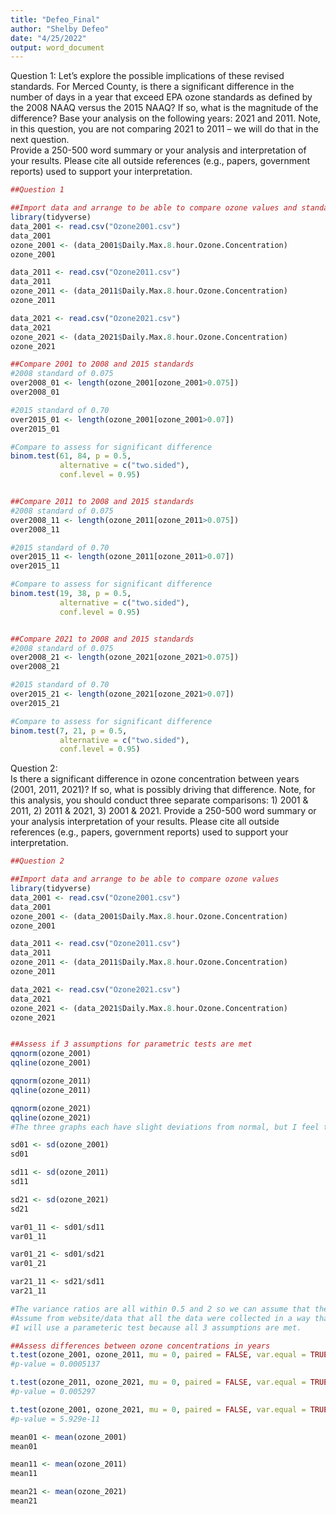 ```yaml
---
title: "Defeo_Final"
author: "Shelby Defeo"
date: "4/25/2022"
output: word_document
---
```

Question 1:
Let’s explore the possible implications of these revised standards. For Merced County, is there a 
significant difference in the number of days in a year that exceed EPA ozone standards as 
defined by the 2008 NAAQ versus the 2015 NAAQ? If so, what is the magnitude of the 
difference? Base your analysis on the following years: 2021 and 2011. Note, in this question, you 
are not comparing 2021 to 2011 – we will do that in the next question.  
Provide a 250-500 word summary or your analysis and interpretation of your results. Please cite 
all outside references (e.g., papers, government reports) used to support your interpretation.
```r
##Question 1

##Import data and arrange to be able to compare ozone values and standards
library(tidyverse)
data_2001 <- read.csv("Ozone2001.csv")
data_2001
ozone_2001 <- (data_2001$Daily.Max.8.hour.Ozone.Concentration)
ozone_2001

data_2011 <- read.csv("Ozone2011.csv")
data_2011
ozone_2011 <- (data_2011$Daily.Max.8.hour.Ozone.Concentration)
ozone_2011

data_2021 <- read.csv("Ozone2021.csv")
data_2021
ozone_2021 <- (data_2021$Daily.Max.8.hour.Ozone.Concentration)
ozone_2021

##Compare 2001 to 2008 and 2015 standards
#2008 standard of 0.075
over2008_01 <- length(ozone_2001[ozone_2001>0.075])
over2008_01

#2015 standard of 0.70
over2015_01 <- length(ozone_2001[ozone_2001>0.07])
over2015_01

#Compare to assess for significant difference
binom.test(61, 84, p = 0.5,
           alternative = c("two.sided"),
           conf.level = 0.95)


##Compare 2011 to 2008 and 2015 standards
#2008 standard of 0.075
over2008_11 <- length(ozone_2011[ozone_2011>0.075])
over2008_11

#2015 standard of 0.70
over2015_11 <- length(ozone_2011[ozone_2011>0.07])
over2015_11

#Compare to assess for significant difference
binom.test(19, 38, p = 0.5,
           alternative = c("two.sided"),
           conf.level = 0.95)


##Compare 2021 to 2008 and 2015 standards
#2008 standard of 0.075
over2008_21 <- length(ozone_2021[ozone_2021>0.075])
over2008_21

#2015 standard of 0.70
over2015_21 <- length(ozone_2021[ozone_2021>0.07])
over2015_21

#Compare to assess for significant difference
binom.test(7, 21, p = 0.5,
           alternative = c("two.sided"),
           conf.level = 0.95)
```




Question 2:  
Is there a significant difference in ozone concentration between years (2001, 2011, 2021)? If so, 
what is possibly driving that difference. Note, for this analysis, you should conduct three 
separate comparisons: 1) 2001 & 2011, 2) 2011 & 2021, 3) 2001 & 2021. 
Provide a 250-500 word summary or your analysis interpretation of your results. Please cite all 
outside references (e.g., papers, government reports) used to support your interpretation. 

```r
##Question 2

##Import data and arrange to be able to compare ozone values
library(tidyverse)
data_2001 <- read.csv("Ozone2001.csv")
data_2001
ozone_2001 <- (data_2001$Daily.Max.8.hour.Ozone.Concentration)
ozone_2001

data_2011 <- read.csv("Ozone2011.csv")
data_2011
ozone_2011 <- (data_2011$Daily.Max.8.hour.Ozone.Concentration)
ozone_2011

data_2021 <- read.csv("Ozone2021.csv")
data_2021
ozone_2021 <- (data_2021$Daily.Max.8.hour.Ozone.Concentration)
ozone_2021


##Assess if 3 assumptions for parametric tests are met
qqnorm(ozone_2001)
qqline(ozone_2001)

qqnorm(ozone_2011)
qqline(ozone_2011)

qqnorm(ozone_2021)
qqline(ozone_2021)
#The three graphs each have slight deviations from normal, but I feel that they are close enough for me to assume normality.

sd01 <- sd(ozone_2001)
sd01

sd11 <- sd(ozone_2011)
sd11

sd21 <- sd(ozone_2021)
sd21

var01_11 <- sd01/sd11
var01_11

var01_21 <- sd01/sd21
var01_21

var21_11 <- sd21/sd11
var21_11

#The variance ratios are all within 0.5 and 2 so we can assume that the variance is approximately homogeneous.
#Assume from website/data that all the data were collected in a way that they were randomly and independently sampled.
#I will use a parameteric test because all 3 assumptions are met.

##Assess differences between ozone concentrations in years
t.test(ozone_2001, ozone_2011, mu = 0, paired = FALSE, var.equal = TRUE, conf.level = 0.95)
#p-value = 0.0005137

t.test(ozone_2011, ozone_2021, mu = 0, paired = FALSE, var.equal = TRUE, conf.level = 0.95)
#p-value = 0.005297

t.test(ozone_2001, ozone_2021, mu = 0, paired = FALSE, var.equal = TRUE, conf.level = 0.95)
#p-value = 5.929e-11

mean01 <- mean(ozone_2001)
mean01

mean11 <- mean(ozone_2011)
mean11

mean21 <- mean(ozone_2021)
mean21
```

